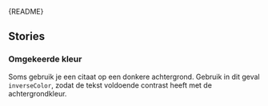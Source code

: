 
<Meta of={BlockquoteStories} />

<Markdown>{README}</Markdown>

<Primary />

<Controls />

## Stories

### Omgekeerde kleur

Soms gebruik je een citaat op een donkere achtergrond. Gebruik in dit geval `inverseColor`,
zodat de tekst voldoende contrast heeft met de achtergrondkleur.

<Canvas of={BlockquoteStories.InvertedColor} />
